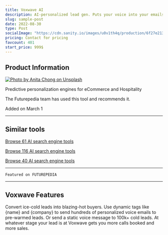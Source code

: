 ```yaml
---
title: Voxwave AI
description: AI-personalized lead gen. Puts your voice into your emails. Works with any mailer.
slug: sample-post
date: 2022-08-30
type: Post
socialImage: "https://cdn.sanity.io/images/u0v1th4q/production/6f27e213002c60ee7478be59b82884b1e626c25b-1424x866.png?rect,0,1830,900&auto=format"
pricing: Contact for pricing
favcount: 401
start_price: 999$
---
```


## Product Information

[![Photo by Anita Chong on Unsplash](https://cdn.sanity.io/images/u0v1th4q/production/fb90f190648d8b3c3b27c292e7826b4375f2e2bb-1900x996.png)](https://cdn.sanity.io/images/u0v1th4q/production/fb90f190648d8b3c3b27c292e7826b4375f2e2bb-1900x996.png)

Predictive personalization engines for eCommerce and Hospitality

The Futurepedia team has used this tool and recommends it.

Added on March 1

---
## Similar tools

[Browse 61 AI search engine tools](/)

[Browse 116 AI search engine tools](/)

[Browse 40 AI search engine tools ](/)

---

```
Featured on FUTUREPEDIA

```
---
## Voxwave Features
Convert ice-cold leads into blazing-hot buyers. Use dynamic tags like {name} and {company} to send hundreds of personalized voice emails to pre-warmed leads. Or send a static voice message to 100k+ cold leads. At whatever stage your lead is at Voxwave gets you more calls booked and more sales.